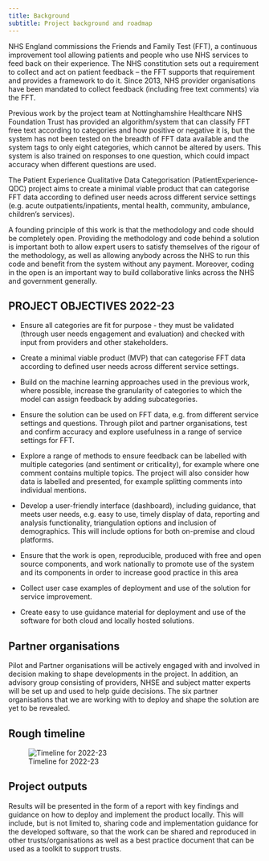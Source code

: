 ```yaml
---
title: Background
subtitle: Project background and roadmap
---
```


NHS England commissions the Friends and Family Test (FFT), a continuous improvement tool allowing patients and people who use NHS services to feed back on their experience. The NHS constitution sets out a requirement to collect and act on patient feedback – the FFT supports that requirement and provides a framework to do it. Since 2013, NHS provider organisations have been mandated to collect feedback (including free text comments) via the FFT. 

Previous work by the project team at Nottinghamshire Healthcare NHS Foundation Trust has provided an algorithm/system that can classify FFT free text according to categories and how positive or negative it is, but the system has not been tested on the breadth of FFT data available and the system tags to only eight categories, which cannot be altered by users. This system is also trained on responses to one question, which could impact accuracy when different questions are used. 

The Patient Experience Qualitative Data Categorisation (PatientExperience-QDC) project aims to create a minimal viable product that can categorise FFT data according to defined user needs across different service settings (e.g. acute outpatients/inpatients, mental health, community, ambulance, children’s services).

A founding principle of this work is that the methodology and code should be completely open. Providing the methodology and code behind a solution is important both to allow expert users to satisfy themselves of the rigour of the methodology, as well as allowing anybody across the NHS to run this code and benefit from the system without any payment. Moreover, coding in the open is an important way to build collaborative links across the NHS and government generally. 

## PROJECT OBJECTIVES 2022-23

- Ensure all categories are fit for purpose - they must be validated (through user needs engagement and evaluation) and checked with input from providers and other stakeholders. 

- Create a minimal viable product (MVP) that can categorise FFT data according to defined user needs across different service settings. 

- Build on the machine learning approaches used in the previous work, where possible, increase the granularity of categories to which the model can assign feedback by adding subcategories.

- Ensure the solution can be used on FFT data, e.g. from different service settings and questions. Through pilot and partner organisations, test and confirm accuracy and explore usefulness in a range of service settings for FFT.

- Explore a range of methods to ensure feedback can be labelled with multiple categories (and sentiment or criticality), for example where one comment contains multiple topics. The project will also consider how data is labelled and presented, for example splitting comments into individual mentions. 

- Develop a user-friendly interface (dashboard), including guidance, that meets user needs, e.g. easy to use, timely display of data, reporting and analysis functionality, triangulation options and inclusion of demographics. This will include options for both on-premise and cloud platforms. 

- Ensure that the work is open, reproducible, produced with free and open source components, and work nationally to promote use of the system and its components in order to increase good practice in this area 

- Collect user case examples of deployment and use of the solution for service improvement.   

- Create easy to use guidance material for deployment and use of the software for both cloud and locally hosted solutions. 

## Partner organisations

Pilot and Partner organisations will be actively engaged with and involved in decision making to shape developments in the project. In addition, an advisory group consisting of providers, NHSE and subject matter experts will be set up and used to help guide decisions. The six partner organisations that we are working with to deploy and shape the solution are yet to be revealed.

## Rough timeline

![Timeline for 2022-23](timeline.png)

## Project outputs

Results will be presented in the form of a report with key findings and guidance on how to deploy and implement the product locally. This will include, but is not limited to, sharing code and implementation guidance for the developed software, so that the work can be shared and reproduced in other trusts/organisations as well as a best practice document that can be used as a toolkit to support trusts.
